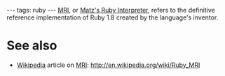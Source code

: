 ---
tags: ruby
---
[[MRI]], or [[Matz's Ruby Interpreter]], refers to the definitive reference implementation of Ruby 1.8 created by the language's inventor.

= See also =

* [[Wikipedia]] article on [[MRI]]: http://en.wikipedia.org/wiki/Ruby_MRI
